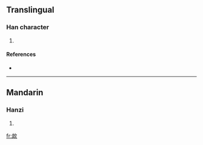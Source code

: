 ==Translingual==

===Han character===
{{Han char|rn=76|rad=欠|as=06|sn=10|four=|canj=竹廿弓人 (HTNO)}}

# {{defn|Han|sort=欠06}}

====References====
* {{Han ref|kx=0567.270|dkj=16069|dj=0955.450|hdz=32138.160|uh=6B30|ud=27440}}

----

==Mandarin==

===Hanzi===
{{cmn-hanzi|pin=[[xū]] ([[xu1]])|wg=hsü<sup>1</sup>}}

# {{defn|Mandarin}}

[[fr:欰]]